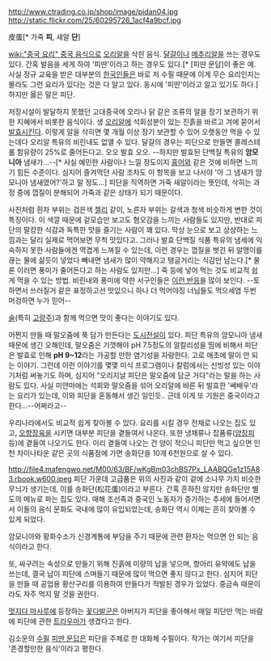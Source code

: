 http://www.ctrading.co.jp/shop/image/pidan04.jpg
http://static.flickr.com/25/60295726_1acf4a9bcf.jpg

皮蛋[* 가죽 '''피''', 새알 '''단''']

[[wiki:"중국 요리" 중국 음식]]으로 [[오리]]알을 삭힌 음식. [[달걀]]이나 [[메추리알]]을 쓰는 경우도 있다. 간혹 발음을 세게 하여 '피딴'이라고 하는 경우도 있다.[* [피딴 문답]이 좋은 예. 사실 정규 교육을 받은 대부분의 [[한국인]]들은 바로 저 수필 때문에 이게 무슨 요리인지는 몰라도 그런 요리가 있다는 것은 다 알고 있다. 동시에 '피딴'이라고 알고 있기도 하다.] 하지만 옳은 말은 피단.

저장시설이 발달하지 못했던 고대중국에 오리나 닭 같은 조류의 알을 장기 보관하기 위한 지혜에서 비롯한 음식이다. 생 [[오리]]알에 석회성분이 있는 진흙을 바르고 겨에 묻어서 [[발효]]시킨다. 이렇게 알을 삭히면 몇 개월 이상 장기 보관할 수 있어 오랫동안 먹을 수 있는데다 오리알 특유의 비린내도 없앨 수 있다. 달걀의 경우는 피단으로 만들면 콜레스테롤 함유량이 25%로 줄어든다고. 오오 발효 오오. --하지만 발효된 단백질 특유의 '''암모니아''' 냄새가...--[* 사실 예민한 사람이나 느낄 정도이지 [[홍어]]와 같은 것에 비하면 느끼기 힘든 수준이다. 심지어 즐겨먹던 사람 조차도 이 항목을 보고 나서야 '아 그 냄새가 암모니아 냄새였어?'하고 말 정도...] 피단을 직역하면 가죽 새알이라는 뜻인데, 삭히는 과정 중에 껍질이 분해되어 가죽과 같은 상태가 되기 때문이다.

사진처럼 흰자 부위는 검은색 [[젤리]] 같이, 노른자 부위는 갈색과 청색 비슷하게 변한 것이 특징이다. 이 색깔 때문에 겉모습만 보고도 혐오감을 느끼는 사람들도 있지만, 반대로 피단의 말캉한 식감과 독특한 맛을 즐기는 사람이 꽤 있다. 막상 눈으로 보고 상상하는 느낌과는 달리 실제로 먹어보면 무척 맛있다고. 그러나 발효 단백질 식품 특유의 냄세에 익숙하지 못한 사람들에겐 역겹게 느껴질 수 있는데, 이런 경우는 껍질을 벗긴 뒤 알맹이를 끊는 물에 삶듯이 넣었다 빼내면 냄새가 많이 약해지고 탱글거리는 식감만 남는다.[* 물론 이러면 풍미가 줄어든다고 하는 사람도 있지만...] 죽 등에 넣어 먹는 것도 비교적 쉽게 먹을 수 있는 방법. 비린내와 풍미에 약한 서구인들은 [https://www.youtube.com/watch?v=vY-5b58OIE8  이런 반응]을 많이 보인다. --토하면서 쓰러질거 같은 표정하고선 맛있으니 하나 더 먹어야징 너님들도 먹으세염 두번 머겅하면 누가 믿어--

[[술]](특히 [[고량주]])과 함께 먹으면 맛이 좋다는 이야기도 있다.

어쩐지 만들 때 말오줌에 푹 담가 만든다는 [[도시전설]]이 있다. 피단 특유의 암모니아 냄새 때문에 생긴 오해인데, 말오줌은 기껏해야 pH 7.5정도의 알칼리성을 띰에 비해서 피단은 발효로 인해 '''pH 9~12'''라는 가공할 만한 염기성을 자랑한다. 고로 애초에 말이 안 되는 이야기. 그런데 이런 이야기를 몇몇 미식 프로그램이나 칼럼에서는 신빙성 있는 이야기처럼 써놓기도 하며, 심지어 "오리지날 피단은 말오줌에 담군 거다"라는 말을 하는 사람도 있다.
사실 미얀마에는 석회와 말오줌을 섞어 오리알에 바른 뒤 발효한 '쎄배우'라는 요리가 있는데, 이와 피단을 혼동해서 생긴 일인듯.. 근데 이게 또 기원은 중국이라고 한다...--어쩌라고--

우리나라에서도 비교적 쉽게 찾아볼 수 있다. 요리를 시킬 경우 전채로 나오는 집도 있고, [[오향장육]]을 시키면 대부분 피단을 곁들여서 나온다. 또한 냉채류나 잡품류([[양장피]] 등)에 곁들여 나오기도 한다. 이리 곁들여 나오는 건 양이 적으니 피단만 먹고 싶으면 인천 차이나타운 같은 곳의 식품점에 가면 송화단을 10개 6천원으로 살 수 있다.

http://file4.mafengwo.net/M00/63/BF/wKgBm03chBS7Px_LAABQGe1z15A83.rbook.w600.jpeg
피단 가운데 고급품은 위의 사진과 같이 겉에 소나무 가지 비슷한 무늬가 생기는데, 이를 송화단(松花蛋)이라고 부른다. 간혹 흔하진 않지만 송화단만 별도의 메뉴로 파는 집도 있다. 매해 조선족과 중국인 노동자가 증가하는 추세에 들어서면서 이들의 음식 문화도 국내에 많이 유입되었는데, 송화단 역시 이제는 흔히 찾아볼 수 있게 되었다.

암모니아와 황화수소가 신경계통에 부담을 주기 때문에 관련 환자는 먹으면 안 되는 음식이라고 한다. 

또, 싸구려는 속성으로 만들기 위해 진흙에 미량의 납을 넣으며, 항아리 유약에도 납을 쓰는데, 결국 납이 피단에 스며들기 때문에 많이 먹으면 좋지 않다고 한다. 심지어 피단을 만들 때 공업용 황산구리를 이용하여 만들다가 적발된 경우가 있었다. 중금속 때문이라도 자주 먹지 말 것을 권한다.

[[멋지다 마사루]]에 등장하는 [[꽃다발군]]은 아버지가 피단을 좋아해서 매일 피단만 먹는 바람에 피단에 관한 [[트라우마]]가 생겼다고 한다.

김소운의 [[수필]] [[피딴 문답]]은 피단을 주제로 한 대화체 수필이다. 작가는 여기서 피단을 '존경할만한 음식'이라고 평한다.
